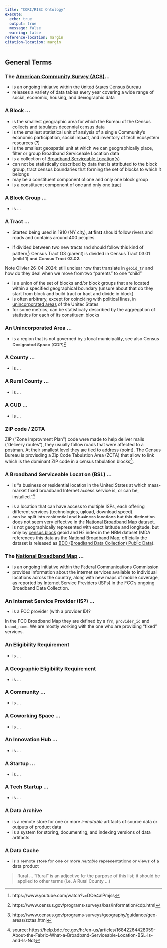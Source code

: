 ```yaml
---
title: "CORI/RISI Ontology"
execute:
  echo: true
  output: true
  message: false
  warning: false
reference-location: margin
citation-location: margin
---
```


## General Terms

### The [American Community Survey (ACS)](https://www.census.gov/programs-surveys/acs/data.html)...
  - is an ongoing initiative within the United States Census Bureau
  - releases a variety of data tables every year covering a wide range of social, economic, housing, and demographic data

### A **Block** ...
  - is the smallest geographic area for which the Bureau of the Census collects and tabulates decennial census data
  - is the smallest statistical unit of analysis of a single Community's economic participation, social impact, and inventory of tech ecosystem resources (?)
  - is the smallest geospatial unit at which we can geographically place, filter or group Broadband Serviceable Location data
  - is a collection of [Broadband Serviceable Location](#a-broadband-serviceable-location-bsl)(s)
  - can not be statistically described by data that is attributed to the block group, tract census boundaries that forming the set of blocks to which it belongs
  - may be a constituent component of one and only one block group
  - is a constituent component of one and only one [tract](#a-tract)

### A **Block Group** ...
  - is ...

### A **Tract** ... 

  - Started being used in 1910 (NY city), **at first** should follow rivers and roads and contains around 400 peoples. 

  - if divided between two new tracts and should follow this kind of pattern[^census_tract]: Census Tract O3 (parent) is divided in Census Tract 03.01 (child 1) and Census Tract 03.02.

 [^census_tract]: https://www.youtube.com/watch?v=DOe4alPmjss 
  
::: {.column-margin}
Note Olivier 26-04-2024: still unclear how that translate in `geoid_tr` and how do they deal when we move from two "parents" to one "child" 
:::

  - is a union of the set of blocks and/or block groups that are located within a specified geographical boundary (unsure about that do they start from block and build tract or tract and divide in block)
  - is often arbitrary, except for coinciding with political lines, in [unincorporated areas](#an-unincorporated-area) of the United States
  - for some metrics, can be statistically described by the aggregation of statistics for each of its constituent blocks

### An **Unincorporated Area** ...
  - is a region that is not governed by a local municipality, see also Census Designated Space (CDP)[^CDP]

 [^CDP]: https://www.census.gov/programs-surveys/bas/information/cdp.html

### A **County** ...
  - is ...

### A **Rural County** ...
  - is ...

### A **CUD** ...
  - is ...

### ZIP code / ZCTA

ZIP ("Zone Improvment Plan") code were made to help deliver mails ("delivery routes"), they usually follow roads that were affected to a postman. At their smallest level they are tied to address (point). The Census Bureau is provisding a Zip Code Tabulation Area (ZCTA) that allow to link which is the dominant ZIP code in a census tabulation blocks[^zcta].

[^zcta]: https://www.census.gov/programs-surveys/geography/guidance/geo-areas/zctas.html

### A **Broadband Serviceable Location** (BSL) ...

  - is “a business or residential location in the United States at which mass-market fixed broadband Internet access service is, or can be, installed.”[^bslsource]

[^bslsource]: source:  https://help.bdc.fcc.gov/hc/en-us/articles/16842264428059-About-the-Fabric-What-a-Broadband-Serviceable-Location-BSL-Is-and-Is-Not 

  - is a location that can have access to multiple ISPs, each offering different services (technologies, upload, download speed).
  - can be split into residential and business locations but this distinction does not seem very effective in the [National Broadband Map](#the-national-broadband-map) dataset.
  - is not geographically represented with exact latitude and longitude, but only by [census block](#a-block) geoid and H3 index in the NBM dataset (MDA references this data as the National Broadband Map; officially the dataset is released as [BDC (Broadband Data Collection) Public Data](https://broadbandmap.fcc.gov/data-download/nationwide-data)).

### The [National Broadband Map](https://broadbandmap.fcc.gov/) ...
  - is an ongoing initiative within the Federal Communications Commission
  - provides information about the internet services available to individual locations across the country, along with new maps of mobile coverage, as reported by Internet Service Providers (ISPs) in the FCC’s ongoing Broadband Data Collection.

### An **Internet Service Provider (ISP)** ...
  - is a FCC provider (with a provider ID)?

  In the FCC Broadband Map they are defined by a `frn`, `provider_id` and `brand_name`. We are mostly working with the one who are providing "fixed" services. 

### An **Eligibility Requirement**
  - is ...

### A **Geographic Eligibility Requirement**
  - is ...

### A **Community** ...
  - is ...

### A **Coworking Space** ...
  - is ...

### An **Innovation Hub** ...
  - is ...

### A **Startup** ...
  - is ...

### A **Tech Startup** ...
  - is ...

### A **Data Archive**
  - is a remote store for one or more _immutable_ artifacts of source data or outputs of product data
  - is a system for storing, documenting, and indexing versions of data artifacts

### A **Data Cache**
  - is a remote store for one or more _mutable_ representations or views of a data product

> ~~Rural ...~~
> "Rural" is an adjective for the purpose of this list; it should be applied to other terms (i.e. A Rural County ...)

